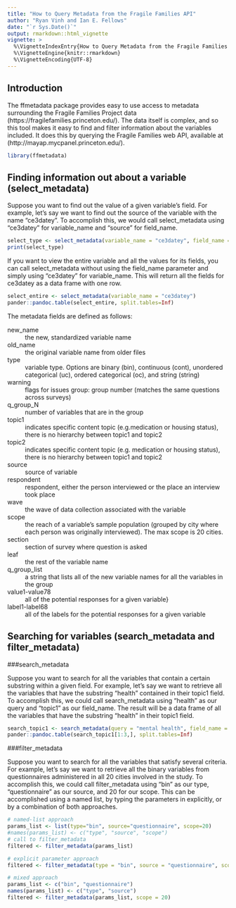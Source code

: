 ```yaml
---
title: "How to Query Metadata from the Fragile Families API"
author: "Ryan Vinh and Ian E. Fellows"
date: "`r Sys.Date()`"
output: rmarkdown::html_vignette
vignette: >
  %\VignetteIndexEntry{How to Query Metadata from the Fragile Families API}
  %\VignetteEngine{knitr::rmarkdown}
  %\VignetteEncoding{UTF-8}
---
```



## Introduction

The ffmetadata package provides easy to use access to metadata surrounding the Fragile Families Project data (https://fragilefamilies.princeton.edu/). The data itself is complex, and so this tool makes it easy to find and filter information about the variables included. It does this by querying the Fragile Families web API, available at (http://mayap.mycpanel.princeton.edu/).

```r
library(ffmetadata)
```


## Finding information out about a variable (select_metadata)

Suppose you want to find out the value of a given variable's field.  For example, let's say we want to find out the source of the variable with the name "ce3datey". To accomplish this, we would call select_metadata using "ce3datey" for variable_name and "source" for field_name.

```r
select_type <- select_metadata(variable_name = "ce3datey", field_name = "source")
print(select_type)
```

If you want to view the entire variable and all the values for its fields, you can call select_metadata without using the field_name parameter and simply using "ce3datey" for variable_name. This will return all the fields for ce3datey as a data frame with one row.

```r
select_entire <- select_metadata(variable_name = "ce3datey")
pander::pandoc.table(select_entire, split.tables=Inf)
```

The metadata fields are defined as follows:

new_name
: the new, standardized variable name

old_name
: the original variable name from older files

type
: variable type. Options are binary (bin), continuous (cont), unordered categorical (uc), ordered categorical (oc), and string (string)

warning
: flags for issues
group: group number (matches the same questions across surveys)

q_group_N
: number of variables that are in the group

topic1
: indicates specific content topic (e.g.medication or housing status), there is no hierarchy between topic1 and   topic2

topic2
: indicates specific content topic (e.g. medication or housing status), there is no hierarchy between topic1 and topic2

source
: source of variable

respondent
: respondent, either the person interviewed or the place an interview took place

wave
: the wave of data collection associated with the variable

scope
: the reach of a variable's sample population (grouped by city where each person was originally interviewed). The max scope is 20 cities.

section
: section of survey where question is asked

leaf
: the rest of the variable name

q_group_list
: a string that lists all of the new variable names for all the variables in the group

value1-value78
: all of the potential responses for a given variable}

label1-label68
: all of the labels for the potential responses for a given variable


## Searching for variables (search_metadata and filter_metadata)

###search_metadata

Suppose you want to search for all the variables that contain a certain substring within a given field.  For example, let's say we want to retrieve all the variables that have the substring "health" contained in their topic1 field.  To accomplish this, we could call search_metadata using "health" as our query and "topic1" as our field_name.  The result will be a data frame of all the variables that have the substring "health" in their topic1 field.
```r
search_topic1 <- search_metadata(query = "mental health", field_name = "topic1")
pander::pandoc.table(search_topic1[1:3,], split.tables=Inf)
```

###filter_metadata

Suppose you want to search for all the variables that satisfy several criteria.  For example, let's say we want to retrieve all the binary variables from questionnaires administered in all 20 cities involved in the study.  To accomplish this, we could call filter_metadata using "bin" as our type, "questionnaire" as our source, and 20 for our scope. This can be accomplished using a named list, by typing the parameters in explicitly, or by a combination of both approaches.
```r
# named-list approach
params_list <- list(type="bin", source="questionnaire", scope=20)
#names(params_list) <- c("type", "source", "scope")
# call to filter_metadata
filtered <- filter_metadata(params_list)
```

```r
# explicit parameter approach
filtered <- filter_metadata(type = "bin", source = "questionnaire", scope = 20)
```

```r
# mixed approach
params_list <- c("bin", "questionnaire")
names(params_list) <- c("type", "source")
filtered <- filter_metadata(params_list, scope = 20)
```

